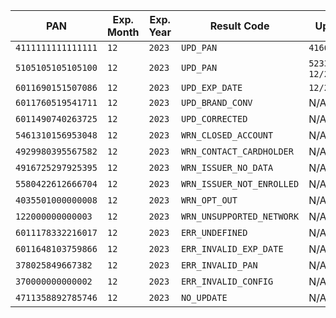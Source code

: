 | PAN                | Exp. Month | Exp. Year | Result Code               | Update Details                |
|--------------------|------------|-----------|---------------------------|-------------------------------|
| `4111111111111111` | `12`       | `2023`    | `UPD_PAN`                 | `4166676667666746`            |
| `5105105105105100` | `12`       | `2023`    | `UPD_PAN`                 | `5233580618829955`, `12/2026` |
| `6011690151507086` | `12`       | `2023`    | `UPD_EXP_DATE`            | `12/2026`                     |
| `6011760519541711` | `12`       | `2023`    | `UPD_BRAND_CONV`          | N/A                           |
| `6011490740263725` | `12`       | `2023`    | `UPD_CORRECTED`           | N/A                           |
| `5461310156953048` | `12`       | `2023`    | `WRN_CLOSED_ACCOUNT`      | N/A                           |
| `4929980395567582` | `12`       | `2023`    | `WRN_CONTACT_CARDHOLDER`  | N/A                           |
| `4916725297925395` | `12`       | `2023`    | `WRN_ISSUER_NO_DATA`      | N/A                           |
| `5580422612666704` | `12`       | `2023`    | `WRN_ISSUER_NOT_ENROLLED` | N/A                           |
| `4035501000000008` | `12`       | `2023`    | `WRN_OPT_OUT`             | N/A                           |
| `122000000000003`  | `12`       | `2023`    | `WRN_UNSUPPORTED_NETWORK` | N/A                           |
| `6011178332216017` | `12`       | `2023`    | `ERR_UNDEFINED`           | N/A                           |
| `6011648103759866` | `12`       | `2023`    | `ERR_INVALID_EXP_DATE`    | N/A                           |
| `378025849667382`  | `12`       | `2023`    | `ERR_INVALID_PAN`         | N/A                           |
| `370000000000002`  | `12`       | `2023`    | `ERR_INVALID_CONFIG`      | N/A                           |
| `4711358892785746` | `12`       | `2023`    | `NO_UPDATE`               | N/A                           |
